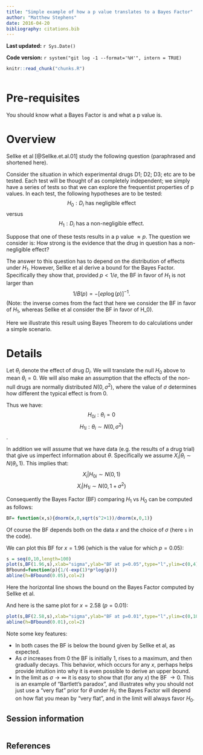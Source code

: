 ```yaml
---
title: "Simple example of how a p value translates to a Bayes Factor"
author: "Matthew Stephens"
date: 2016-04-20
bibliography: citations.bib
---
```


**Last updated:** `r Sys.Date()`

**Code version:** `r system("git log -1 --format='%H'", intern = TRUE)`

```r
knitr::read_chunk("chunks.R")
```

```r
```

# Pre-requisites

You should know what a Bayes Factor is and what a p value is.

# Overview

Sellke et al [@Sellke.et.al.01] study the following question (paraphrased and shortened here). 

Consider the situation in which experimental drugs D1; D2; D3; etc are to be tested. Each test will be thought of as completely independent; we simply have a series of tests so that we can
explore the frequentist properties of p values. In each test,
the following hypotheses are to be tested:
$$H_0 : D_i \text{ has negligible effect}$$ versus
$$H_1 : D_i \text{ has a non-negligible effect}.$$ 

Suppose that one of these tests results in a p value $\approx p$. The question we consider is: How strong is the evidence that the drug in question has a non-negligible
effect?

The answer to this question has to depend on the distribution of effects under $H_1$.
However, Sellke et al derive a bound for the Bayes Factor. Specifically they show that,
provided $p<1/e$, the BF in favor of $H_1$ is not larger than 
$$1/B(p) = -[e p \log(p)]^{-1}.$$
(Note: the inverse comes from the fact that here we consider the BF in favor of $H_1$, whereas Sellke et al consider the BF in favor of H_0).

Here we illustrate this result using Bayes Theorem to do calculations under a simple scenario.

# Details

Let $\theta_i$ denote the effect of drug $D_i$. We will translate the null $H_0$ above to
mean $\theta_i=0$. We will also make an assumption that the effects of the
non-null drugs are normally distributed $N(0,\sigma^2)$, where the value of $\sigma$ 
determines how different the typical effect is from 0.

Thus we have:
$$H_{0i}: \theta_i = 0$$
$$H_{1i}: \theta_i \sim N(0,\sigma^2)$$.

In addition we will assume that we have data (e.g. the results of a drug trial)
that give us imperfect information about $\theta$. Specifically we assume $X_i | \theta_i \sim N(\theta_i,1)$. This implies that:
$$X_i | H_{0i} \sim N(0,1)$$
$$X_i | H_{1i} \sim N(0,1+\sigma^2)$$

Consequently the Bayes Factor (BF) comparing $H_1$ vs $H_0$ can be computed as follows:
```r
BF= function(x,s){dnorm(x,0,sqrt(s^2+1))/dnorm(x,0,1)}
```
Of course the BF depends both on the data $x$ and the choice of $\sigma$ (here `s` in the code).

We can plot this BF for $x=1.96$ (which is the value for which $p=0.05$):
```r
s = seq(0,10,length=100)
plot(s,BF(1.96,s),xlab="sigma",ylab="BF at p=0.05",type="l",ylim=c(0,4))
BFbound=function(p){1/(-exp(1)*p*log(p))}
abline(h=BFbound(0.05),col=2)
```
Here the horizontal line shows the bound on the Bayes Factor computed by Sellke et al.

And here is the same plot for $x=2.58$ ($p=0.01$):
```r
plot(s,BF(2.58,s),xlab="sigma",ylab="BF at p=0.01",type="l",ylim=c(0,10))
abline(h=BFbound(0.01),col=2)
```



Note some key features:

+ In both cases the BF is below the bound given by Sellke et al, as expected.
+ As $\sigma$ increases from 0 the BF is initially 1, rises to a maximum, and then gradually decays. This behavior, which occurs for any $x$, perhaps helps provide intuition into why it is even possible to derive an upper bound. 
+ In the limit as $\sigma \rightarrow \infty$ it is easy to show that (for any $x$) the BF $\rightarrow 0$. This is an example of "Bartlett's paradox", and illustrates why you should not just use a "very flat" prior for $\theta$ under $H_1$: the Bayes Factor will depend on how flat you mean by "very flat", and in the limit will always favor $H_0$. 

## Session information

```r
```

## References

